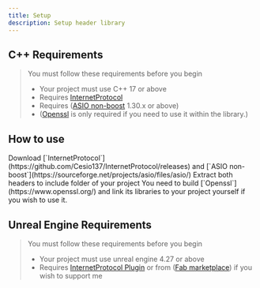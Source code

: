 ```yaml
---
title: Setup
description: Setup header library
---
```




## C++ Requirements

> You must follow these requirements before you begin
>  - Your project must use C++ 17 or above
>  - Requires [InternetProtocol](https://github.com/Cesio137/InternetProtocol/releases)
>  - Requires ([ASIO non-boost](https://sourceforge.net/projects/asio/files/asio/) 1.30.x or above)
>  - ([Openssl](https://www.openssl.org/) is only required if you need to use it within the library.)

## How to use

<Steps>
  <Step>
    Download [`InternetProtocol`](https://github.com/Cesio137/InternetProtocol/releases) and [`ASIO non-boost`](https://sourceforge.net/projects/asio/files/asio/)
  </Step>
  <Step>
    Extract both headers to include folder of your project
  </Step>
  <Step>
    You need to build [`Openssl`](https://www.openssl.org/) and link its libraries to your project yourself if you wish to use it.
  </Step>
</Steps>

## Unreal Engine Requirements

> You must follow these requirements before you begin
>  - Your project must use unreal engine 4.27 or above
>  - Requires [InternetProtocol Plugin](https://github.com/Cesio137/InternetProtocol/releases) or from ([Fab marketplace](https://github.com/Cesio137/InternetProtocol/releases)) if you wish to support me
